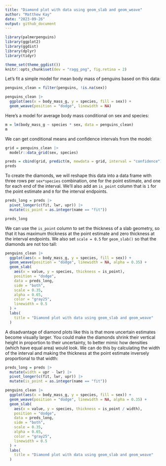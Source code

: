 ```yaml
---
title: "Diamond plot with data using geom_slab and geom_weave"
author: "Matthew Kay"
date: "2023-09-26"
output: github_document
---
```



```r
library(palmerpenguins)
library(ggplot2)
library(ggdist)
library(dplyr)
library(tidyr)

theme_set(theme_ggdist())
knitr::opts_chunk$set(dev = "ragg_png", fig.retina = 2)
```

Let's fit a simple model for mean body mass of penguins based on this data:

```r
penguins_clean = filter(penguins, !is.na(sex))

penguins_clean |>
  ggplot(aes(x = body_mass_g, y = species, fill = sex)) +
  geom_weave(position = "dodge", linewidth = NA)
```

Here's a model for average body mass conditional on sex and species:

```r
m = lm(body_mass_g ~ species * sex, data = penguins_clean)
m
```

We can get conditional means and confidence intervals from the model:

```r
grid = penguins_clean |>
  modelr::data_grid(sex, species)

preds = cbind(grid, predict(m, newdata = grid, interval = "confidence"))
preds
```

To create the diamonds, we will reshape this data into a data frame with three
rows per `sex*species` combination, one for the point estimate, and one for each
end of the interval. We'll also add an `is_point` column that is `1` for the
point estimate and `0` for the interval endpoints.

```r
preds_long = preds |>
  pivot_longer(c(fit, lwr, upr)) |>
  mutate(is_point = as.integer(name == "fit"))

preds_long
```

We can use the `is_point` column to set the thickness of a slab geometry, so that
it has maximum thickness at the point estimate and zero thickness at the interval
endpoints. We also set `scale = 0.5` for `geom_slab()` so that the diamonds
are not too tall:

```r
penguins_clean |>
  ggplot(aes(x = body_mass_g, y = species, fill = sex)) +
  geom_weave(position = "dodge", linewidth = NA, alpha = 0.35) +
  geom_slab(
    aes(x = value, y = species, thickness = is_point), 
    position = "dodge", 
    data = preds_long, 
    side = "both", 
    scale = 0.35, 
    alpha = 0.65, 
    color = "gray25", 
    linewidth = 0.5
  ) +
  labs(
    title = "Diamond plot with data using geom_slab and geom_weave"
  )
```

A disadvantage of diamond plots like this is that more uncertain estimates become
visually larger. You could make the diamonds shrink their vertical height in proportion
to their uncertainty, to better mimic how densities (which have equal area) would look.
We can do this by calculating the width of the interval and making the thickness at the
point estimate inversely proportional to that width:

```r
preds_long = preds |>
  mutate(width = upr - lwr) |>
  pivot_longer(c(fit, lwr, upr)) |>
  mutate(is_point = as.integer(name == "fit"))

penguins_clean |>
  ggplot(aes(x = body_mass_g, y = species, fill = sex)) +
  geom_weave(position = "dodge", linewidth = NA, alpha = 0.35) +
  geom_slab(
    aes(x = value, y = species, thickness = is_point / width), 
    position = "dodge", 
    data = preds_long, 
    side = "both", 
    scale = 0.35, 
    alpha = 0.65, 
    color = "gray25", 
    linewidth = 0.5
  ) +
  labs(
    title = "Diamond plot with data using geom_slab and geom_weave"
  )
```
